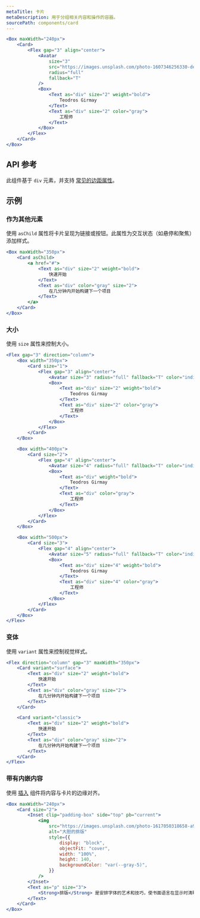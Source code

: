 ```yaml
---
metaTitle: 卡片
metaDescription: 用于分组相关内容和操作的容器。
sourcePath: components/card
---
```


```jsx live=true
<Box maxWidth="240px">
	<Card>
		<Flex gap="3" align="center">
			<Avatar
				size="3"
				src="https://images.unsplash.com/photo-1607346256330-dee7af15f7c5?&w=64&h=64&dpr=2&q=70&crop=focalpoint&fp-x=0.67&fp-y=0.5&fp-z=1.4&fit=crop"
				radius="full"
				fallback="T"
			/>
			<Box>
				<Text as="div" size="2" weight="bold">
					Teodros Girmay
				</Text>
				<Text as="div" size="2" color="gray">
					工程师
				</Text>
			</Box>
		</Flex>
	</Card>
</Box>
```

## API 参考

此组件基于 `div` 元素，并支持 [常见的边距属性](/themes/docs/overview/layout#margin-props)。

<ThemesPropsTable defs="cardPropDefs" />

## 示例

### 作为其他元素

使用 `asChild` 属性将卡片呈现为链接或按钮。此属性为交互状态（如悬停和聚焦）添加样式。

```jsx live=true
<Box maxWidth="350px">
	<Card asChild>
		<a href="#">
			<Text as="div" size="2" weight="bold">
				快速开始
			</Text>
			<Text as="div" color="gray" size="2">
				在几分钟内开始构建下一个项目
			</Text>
		</a>
	</Card>
</Box>
```

### 大小

使用 `size` 属性来控制大小。

```jsx live=true
<Flex gap="3" direction="column">
	<Box width="350px">
		<Card size="1">
			<Flex gap="3" align="center">
				<Avatar size="3" radius="full" fallback="T" color="indigo" />
				<Box>
					<Text as="div" size="2" weight="bold">
						Teodros Girmay
					</Text>
					<Text as="div" size="2" color="gray">
						工程师
					</Text>
				</Box>
			</Flex>
		</Card>
	</Box>

	<Box width="400px">
		<Card size="2">
			<Flex gap="4" align="center">
				<Avatar size="4" radius="full" fallback="T" color="indigo" />
				<Box>
					<Text as="div" weight="bold">
						Teodros Girmay
					</Text>
					<Text as="div" color="gray">
						工程师
					</Text>
				</Box>
			</Flex>
		</Card>
	</Box>

	<Box width="500px">
		<Card size="3">
			<Flex gap="4" align="center">
				<Avatar size="5" radius="full" fallback="T" color="indigo" />
				<Box>
					<Text as="div" size="4" weight="bold">
						Teodros Girmay
					</Text>
					<Text as="div" size="4" color="gray">
						工程师
					</Text>
				</Box>
			</Flex>
		</Card>
	</Box>
</Flex>
```

### 变体

使用 `variant` 属性来控制视觉样式。

```jsx live=true
<Flex direction="column" gap="3" maxWidth="350px">
	<Card variant="surface">
		<Text as="div" size="2" weight="bold">
			快速开始
		</Text>
		<Text as="div" color="gray" size="2">
			在几分钟内开始构建下一个项目
		</Text>
	</Card>

	<Card variant="classic">
		<Text as="div" size="2" weight="bold">
			快速开始
		</Text>
		<Text as="div" color="gray" size="2">
			在几分钟内开始构建下一个项目
		</Text>
	</Card>
</Flex>
```

### 带有内嵌内容

使用 [插入](/themes/docs/components/inset) 组件将内容与卡片的边缘对齐。

```jsx live=true
<Box maxWidth="240px">
	<Card size="2">
		<Inset clip="padding-box" side="top" pb="current">
			<img
				src="https://images.unsplash.com/photo-1617050318658-a9a3175e34cb?ixlib=rb-4.0.3&ixid=M3wxMjA3fDB8MHxwaG90by1wYWdlfHx8fGVufDB8fHx8fA%3D%3D&auto=format&fit=crop&w=600&q=80"
				alt="大胆的排版"
				style={{
					display: "block",
					objectFit: "cover",
					width: "100%",
					height: 140,
					backgroundColor: "var(--gray-5)",
				}}
			/>
		</Inset>
		<Text as="p" size="3">
			<Strong>排版</Strong> 是安排字体的艺术和技巧，使书面语言在显示时清晰、易读和吸引人。
		</Text>
	</Card>
</Box>
```